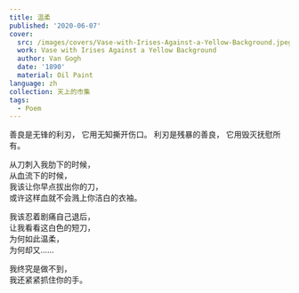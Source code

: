 ---
title: 温柔
published: '2020-06-07'
cover:
  src: /images/covers/Vase-with-Irises-Against-a-Yellow-Background.jpeg
  work: Vase with Irises Against a Yellow Background
  author: Van Gogh
  date: '1890'
  material: Oil Paint
language: zh
collection: 天上的市集
tags:
  - Poem
---

<section className="flex-center">
<section>
善良是无锋的利刃，  
它用无知撕开伤口。  
利刃是残暴的善良，  
它用毁灭抚慰所有。

从刀刺入我肋下的时候，  
从血流下的时候，  
我该让你早点拔出你的刀，  
或许这样血就不会溅上你洁白的衣袖。

我该忍着剧痛自己退后，  
让我看看这白色的短刀，  
为何如此温柔，  
为何却又……

我终究是做不到，  
我还紧紧抓住你的手。

</section>
</section>
